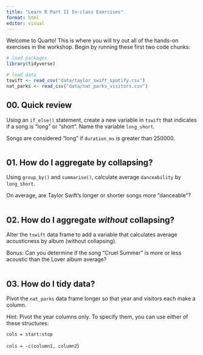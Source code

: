 ---
title: "Learn R Part II In-class Exercises"
format: html
editor: visual
---

Welcome to Quarto! This is where you will try out all of the hands-on exercises in the workshop. Begin by running these first two code chunks:

```{r}
# load packages
library(tidyverse)
```

```{r}
# load data
tswift <- read_csv("data/taylor_swift_spotify.csv")
nat_parks <- read_csv("data/nat_parks_visitors.csv")
```

## 00. Quick review

Using an `if_else()` statement, create a new variable in `tswift` that indicates if a song is "long" or "short". Name the variable `long_short`.

Songs are considered "long" if `duration_ms` is greater than 250000.

```{r}

```

## 01. How do I aggregate by collapsing?

Using `group_by()` and `summarise()`, calculate average `danceability` by `long_short`.

On average, are Taylor Swift's longer or shorter songs more "danceable"?

```{r}

```

## 02. How do I aggregate *without* collapsing?

Alter the `tswift` data frame to add a variable that calculates average acousticness by album (without collapsing).

Bonus: Can you determine if the song "Cruel Summer" is more or less acoustic than the Lover album average?

```{r}

```

## 03. How do I tidy data?

Pivot the `nat_parks` data frame longer so that year and visitors each make a column.

Hint: Pivot the year columns only. To specify them, you can use either of these structures:

`cols = start:stop`

`cols = -c(column1, column2`)

```{r}

```
